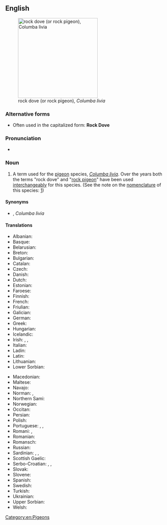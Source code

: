 {{also|rock-dove}}
==English==
{{wikipedia|Rock Pigeon}}
[[Image:Pigion052006.JPG|thumb|right|250px|rock dove (or rock pigeon), ''Columba livia'']]

===Alternative forms===
* Often used in the capitalized form: '''Rock Dove'''

===Pronunciation===
* {{IPA|/ɹɒk dʌv/|lang=en}}

===Noun===
{{en-noun}}

# A term used for the [[pigeon]] species, ''[[Columba livia]]''. Over the years both the terms "rock dove" and "[[rock pigeon]]" have been used [[interchangeably]] for this species. (See the note on the [[nomenclature]] of this species: [http://sufficio.org/ioc/updates/english-names-updates.html])

====Synonyms====
* {{l|en|rock pigeon}}, ''Columba livia''

====Translations====
{{trans-top|''Columba livia''}}
* Albanian: {{t|sq|pëllumbi i egër i shkëmbit}}
* Basque: {{t|eu|haitz-uso}}
* Belarusian: {{t|be|шызы голуб|m}}
* Breton: {{t|br|dubet}}
* Bulgarian: {{t|bg|скален гълъб|m}}
* Catalan: {{t|ca|colom roquer|m}}
* Czech: {{t+|cs|holub skalní}}
* Danish: {{t+|da|klippedue}}
* Dutch: {{t|nl|rotsduif|f}}
* Estonian: {{t|et|kaljutuvi}}
* Faroese: {{t|fo|bládúgva}}
* Finnish: {{t+|fi|kalliokyyhky}}
* French: {{t+|fr|pigeon biset|m}}
* Friulian: {{t|fur|colomp salvadi}}
* Galician: {{t|gl|pombo da rocha}}
* German: {{t|de|Felsentaube|f}}
* Greek: {{t+|el|αγριοπερίστερο|n}}
* Hungarian: {{t|hu|szirti galamb}}
* Icelandic: {{t+|is|bjargdúfa}}
* Irish: {{t|ga|colm aille|m}}, {{t|ga|colúr aille|m}}, {{t|ga|fearán binne|m}}
* Italian: {{t|it|piccione selvatico|m}}
* Ladin: {{t|lld|colomba salvaria}}
* Latin: {{t|la|columba|f}}
* Lithuanian: {{t|lt|uolinis karvelis}}
* Lower Sorbian: {{t|dsb|źiwy gołub}}
{{trans-mid}}
* Macedonian: {{t|mk|див гулаб|m}}
* Maltese: {{t|mt|tudun tal-ġebel}}
* Navajo: {{t|nv|hasbídí}}
* Norman: {{t|nrf|pigeon d'falaise|m}} {{qualifier|Jersey}}, {{t|nrf|pigeon d'mé|m}} {{qualifier|Jersey}}
* Northern Sami: {{t-check|se|bákteduvvá}}
* Norwegian: {{t|no|klippedue}}
* Occitan: {{t|oc|colom roquer}}
* Persian: {{t|fa|کبوتر چاهی|tr=kabutar ĉâhi}}
* Polish: {{t|pl|gołąb skalny|m}}
* Portuguese: {{t|pt|pombo comum|m}}, {{t|pt|pombo-das-rochas|m}}, {{t|pt|pombo-doméstico|m}}
* Romani: {{t|rom|baresko-golumbo|m}}, {{t|rom|bareski-golumbaika|f}}
* Romanian: {{t|ro|porumbel de stinca}}
* Romansch: {{t|rm|columba selvadia}}
* Russian: {{t|ru|си́зый го́лубь|m}}
* Sardinian: {{t|sc|columbu aresti}}, {{t|sc|columbu agreste}}, {{t|sc|columbu de is arrocas}}
* Scottish Gaelic: {{t|gd|calman-creige}}
* Serbo-Croatian: {{t+check|sh|divlji golub}}, {{t-check|sh|pečinar}}, {{t-check|sh|дивљи голуб|m}} {{t+check|sh|divlji golub|m}}
* Slovak: {{t|sk|holub skalný|m}}
* Slovene: {{t|sl|skalni golob|m}}
* Spanish: {{t|es|pomba brava|f}}
* Swedish: {{t|sv|klippduva}}
* Turkish: {{t+|tr|kaya güvercini}}
* Ukrainian: {{t|uk|сизий голуб|m}}
* Upper Sorbian: {{t|hsb|dźiwi hołb}}
* Welsh: {{t|cy|colomen y graig}}
{{trans-bottom}}

[[Category:en:Pigeons]]